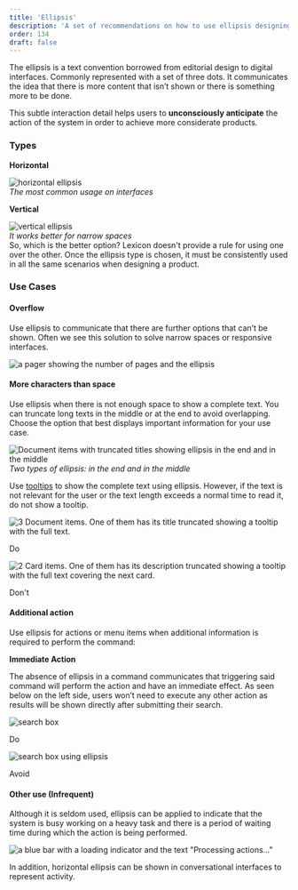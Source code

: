 ```yaml
---
title: 'Ellipsis'
description: 'A set of recommendations on how to use ellipsis designing interfaces.'
order: 134
draft: false
---
```



The ellipsis is a text convention borrowed from editorial design to digital interfaces. Commonly represented with a set of three dots. It communicates the idea that there is more content that isn’t shown or there is something more to be done. 

This subtle interaction detail helps users to **unconsciously anticipate** the action of the system in order to achieve more considerate products. 

### Types

<Grid variant='smallCards' >
    <Box>
        <p><strong>Horizontal</strong></p> 
        <div class="image-container">
            <img src="/images/lexicon/EllipsisHorizontal.png" alt="horizontal ellipsis" />
        </div>
        <em>The most common usage on interfaces</em>
    </Box>
    <Box>
        <p><strong>Vertical</strong></p>
        <div class="image-container">
            <img src="/images/lexicon/EllipsisVertical.png" alt="vertical ellipsis" />
        </div>
        <em>It works better for narrow spaces</em>
    </Box>
</Grid>
<br />
So, which is the better option? Lexicon doesn't provide a rule for using one over the other. Once the ellipsis type is chosen, it must be consistently used in all the same scenarios when designing a product.   

### Use Cases

#### Overflow

Use ellipsis to communicate that there are further options that can’t be shown. Often we see this solution to solve narrow spaces or responsive interfaces. 

![a pager showing the number of pages and the ellipsis](/images/lexicon/EllipsisPager.png)

#### More characters than space

Use ellipsis when there is not enough space to show a complete text. You can truncate long texts in the middle or at the end to avoid overlapping. Choose the option that best displays important information for your use case.

![Document items with truncated titles showing ellipsis in the end and in the middle](/images/lexicon/EllipsisEndMiddle.png)
_Two types of ellipsis: in the end and in the middle_

Use [tooltips](/lexicon/core-components/popovers-tooltips/) to show the complete text using ellipsis. However, if the text is not relevant for the user or the text length exceeds a normal time to read it, do not show a tooltip. 

<Grid variant='smallCards' >
    <Box>
        <div class="image-container">
            <img src="/images/lexicon/EllipsisTooltipDo.png" alt="3 Document items. One of them has its title truncated showing a tooltip with the full text." />
        </div>
        <p class="do">Do</p>
    </Box>
    <Box>
        <div class="image-container">
            <img src="/images/lexicon/EllipsisTooltipDont.png" alt="2 Card items. One of them has its description truncated showing a tooltip with the full text covering the next card." />
        </div>
        <p class="dont">Don't</p>
    </Box>
</Grid>

#### Additional action

Use ellipsis for actions or menu items when additional information is required to perform the command:

**Immediate Action**

The absence of ellipsis in a command communicates that triggering said command will perform the action and have an immediate effect. As seen below on the left side, users won’t need to execute any other action as results will be shown directly after submitting their search.

<Grid variant='smallCards' >
    <Box>
        <div class="image-container">
            <img src="/images/lexicon/EllipsisSearch.png" alt="search box" />
        </div>
        <p class="do">Do</p>
    </Box>
    <Box>
        <div class="image-container">
            <img src="/images/lexicon/EllipsisSearchAvoid.png" alt="search box using ellipsis" />
        </div>
        <p class="avoid">Avoid</p>
    </Box>
</Grid>

#### Other use (Infrequent)
Although it is seldom used, ellipsis can be applied to indicate that the system is busy working on a heavy task and there is a period of waiting time during which the action is being performed.

![a blue bar with a loading indicator and the text "Processing actions..."](/images/lexicon/EllipsisInfrequent.png)

In addition, horizontal ellipsis can be shown in conversational interfaces to represent activity.